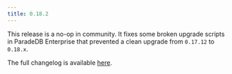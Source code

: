```yaml
---
title: 0.18.2
---
```


This release is a no-op in community. It fixes some broken upgrade scripts in ParadeDB Enterprise that prevented a clean upgrade from `0.17.12` to `0.18.x`.

The full changelog is available [here](https://github.com/paradedb/paradedb/releases/tag/v0.18.2).
